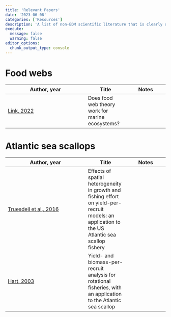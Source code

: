 ```yaml
---
title: 'Relevant Papers'
date: '2023-06-08'
categories: ['Resources']
description: 'A list of non-EDM scientific literature that is clearly or potentially related to my project. Papers related to EDM can be found on the Intro to EDM page.'
execute: 
  message: false
  warning: false
editor_options: 
  chunk_output_type: console
---
```


# Food webs
| Author, year | Title | Notes |
|--------------|-------|-------|
|      [Link, 2022](https://www.int-res.com/articles/meps2002/230/m230p001.pdf)  | Does food web theory work for marine ecosystems?      |    |
<!-- |      [Heymans et al., 2016](https://doi.org/10.1016/j.ecolmodel.2015.12.007)        |    Best practice in Ecopath with Ecosim food-web models for ecosystem-based management   |       | 
|              |       |       | -->


# Atlantic sea scallops
| Author, year | Title | Notes |
|--------------|-------|-------|
|      [Truesdell et al., 2016](https://academic.oup.com/icesjms/article/73/4/1062/2457902)        |    Effects of spatial heterogeneity in growth and fishing effort on yield-per-recruit models: an application to the US Atlantic sea scallop fishery   |       |
|        [Hart, 2003](https://www.researchgate.net/publication/279700466_Yield-_and_biomass-per-recruit_analysis_for_rotational_fisheries_with_an_application_to_the_Atlantic_sea_scallop_Placopecten_magellanicus)      |   Yield- and biomass-per-recruit analysis for rotational fisheries, with an application to the Atlantic sea scallop    |       |
<!-- |              |       |       | -->

<!-- # Ecosystem-based fisheries management -->
<!-- | Author, year | Title | Notes | -->
<!-- |--------------|-------|-------| -->
<!-- |      Link        |       |       | -->
<!-- |              |       |       | -->
<!-- |              |       |       | -->


<!-- # Recruitment -->
<!-- | Author, year | Title | Notes | -->
<!-- |--------------|-------|-------| -->
<!-- |      Link        |       |       | -->
<!-- |              |       |       | -->
<!-- |              |       |       | -->